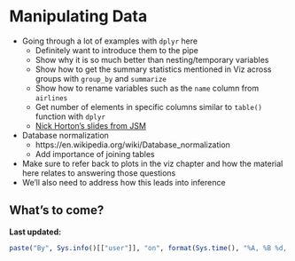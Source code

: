 # Manipulating Data {#manip}

- Going through a lot of examples with `dplyr` here
    + Definitely want to introduce them to the pipe
    + Show why it is so much better than nesting/temporary variables
    + Show how to get the summary statistics mentioned in Viz across 
      groups with `group_by` and `summarize`
    + Show how to rename variables such as the `name` column from `airlines`
    + Get number of elements in specific columns similar to `table()` function
      with `dplyr`
    + [Nick Horton's slides from JSM](https://github.com/Amherst-Statistics)
- Database normalization
   + https://en.wikipedia.org/wiki/Database_normalization
   + Add importance of joining tables
- Make sure to refer back to plots in the viz chapter and how the
  material here relates to answering those questions
- We'll also need to address how this leads into inference

## What's to come?

**Last updated:**

```r
paste("By", Sys.info()[["user"]], "on", format(Sys.time(), "%A, %B %d, %Y %X %Z"))
```
